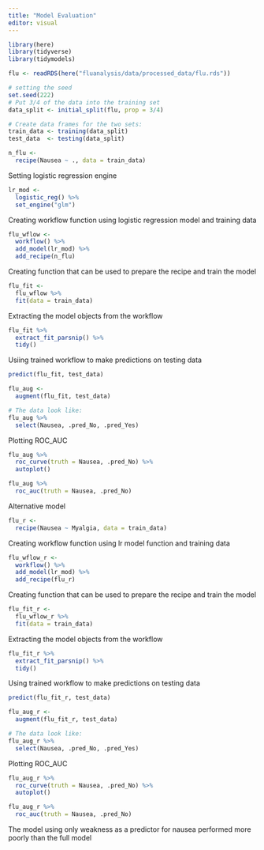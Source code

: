 ```yaml
---
title: "Model Evaluation"
editor: visual
---
```


```r
library(here)
library(tidyverse)
library(tidymodels)
```

```r
flu <- readRDS(here("fluanalysis/data/processed_data/flu.rds"))
```

```r
# setting the seed 
set.seed(222)
# Put 3/4 of the data into the training set 
data_split <- initial_split(flu, prop = 3/4)

# Create data frames for the two sets:
train_data <- training(data_split)
test_data  <- testing(data_split)
```

```r
n_flu <- 
  recipe(Nausea ~ ., data = train_data) 
```

Setting logistic regression engine
```r
lr_mod <- 
  logistic_reg() %>% 
  set_engine("glm")
```

Creating workflow function using logistic regression model and training data
```r
flu_wflow <- 
  workflow() %>% 
  add_model(lr_mod) %>% 
  add_recipe(n_flu)
```

Creating function that can be used to prepare the recipe and train the model
```r
flu_fit <- 
  flu_wflow %>% 
  fit(data = train_data)
```

Extracting the model objects from the workflow
```r
flu_fit %>% 
  extract_fit_parsnip() %>% 
  tidy()
```
Usiing trained workflow to make predictions on testing data
```r
predict(flu_fit, test_data)

flu_aug <- 
  augment(flu_fit, test_data)

# The data look like: 
flu_aug %>%
  select(Nausea, .pred_No, .pred_Yes)
```
Plotting ROC_AUC
```r
flu_aug %>% 
  roc_curve(truth = Nausea, .pred_No) %>% 
  autoplot()

flu_aug %>% 
  roc_auc(truth = Nausea, .pred_No) 
```

Alternative model
```r
flu_r <- 
  recipe(Nausea ~ Myalgia, data = train_data) 
```

Creating workflow function using lr model function and training data
```r
flu_wflow_r <- 
  workflow() %>% 
  add_model(lr_mod) %>% 
  add_recipe(flu_r)
```

Creating function that can be used to prepare the recipe and train the model
```r
flu_fit_r <- 
  flu_wflow_r %>% 
  fit(data = train_data)
```

Extracting the model objects from the workflow
```r
flu_fit_r %>% 
  extract_fit_parsnip() %>% 
  tidy()
```

Using trained workflow to make predictions on testing data
```r
predict(flu_fit_r, test_data)

flu_aug_r <- 
  augment(flu_fit_r, test_data)

# The data look like: 
flu_aug_r %>%
  select(Nausea, .pred_No, .pred_Yes)
```
Plotting ROC_AUC
```r
flu_aug_r %>% 
  roc_curve(truth = Nausea, .pred_No) %>% 
  autoplot()

flu_aug_r %>% 
  roc_auc(truth = Nausea, .pred_No) 
```
The model using only weakness as a predictor for nausea performed more poorly than the full model
